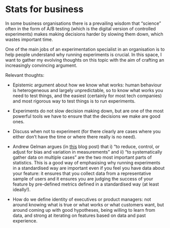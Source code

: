# Stats for business

In some business organisations there is a prevailing wisdom that "science" often in the form of A/B testing (which is the digital version of controlled experiments) makes making decisions harder by slowing them down, which wastes important time.

One of the main jobs of an experimentation specialist in an organisation is to help people understand why running experiments is crucial. In this space, I want to gather my evolving thoughts on this topic with the aim of crafting an increasingly convincing argument.

Relevant thoughts:

- Epistemic argument about how we know what works: human behaviour is heterogeneous and largely unpredictable, so to know what works you need to test things, and the easiest (certainly for most tech companies) and most rigorous way to test things is to run experiments.

- Experiments do not slow decision making down, but are one of the most powerful tools we have to ensure that the decisions we make are good ones.

- Discuss when not to experiment (for there clearly are cases where you either don't have the time or where there really is no need).

- Andrew Gelman argues (in [this](https://statmodeling.stat.columbia.edu/2023/11/24/what-are-the-important-parts-of-statistics/) blog post) that i) "to reduce, control, or adjust for bias and variation in measurements" and ii) "to systematically gather data on multiple cases" are the two most important parts of statistics. This is a good way of emphasising why running experiments in a standardised way are important even if you feel you have data about your feature: it ensures that you collect data from a representative sample of users and it ensures you are judging the success of your feature by pre-defined metrics defined in a standardised way (at least ideally!).

- How do we define identity of executives or product managers: not around knowing what is true or what works or what customers want, but around coming up with good hypotheses, being willing to learn from data, and strong at iterating on features based on data and past experience.


